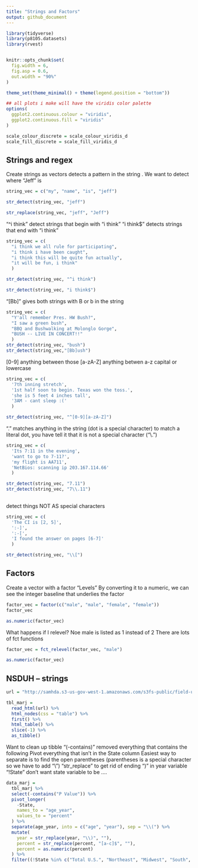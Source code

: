 ```yaml
---
title: "Strings and Factors"
output: github_document
---
```

```r
library(tidyverse)
library(p8105.datasets)
library(rvest)


knitr::opts_chunk$set(
  fig.width = 6,
  fig.asp = 0.6,
  out.width = "90%"
)

theme_set(theme_minimal() + theme(legend.position = "bottom"))

## all plots i make will have the viridis color palette
options(
  ggplot2.continuous.colour = "viridis",
  ggplot2.continuous.fill = "viridis"
)

scale_colour_discrete = scale_colour_viridis_d
scale_fill_discrete = scale_fill_viridis_d

```


## Strings and regex

Create strings as vectors 
detects a pattern in the string . We want to detect where "Jeff" is
```r
string_vec = c("my", "name", "is", "jeff")

str_detect(string_vec, "jeff")

str_replace(string_vec, "jeff", "Jeff")


```

"^i think" detect strings that begin with "i think"
"i think$" detects strings that end with "i think"
```r
string_vec = c(
  "i think we all rule for participating",
  "i think i have been caught",
  "i think this will be quite fun actually",
  "it will be fun, i think"
  )

str_detect(string_vec, "^i think")

str_detect(string_vec, "i think$")
```


"[Bb]" gives both strings with B or b in the string
```r
string_vec = c(
  "Y'all remember Pres. HW Bush?",
  "I saw a green bush",
  "BBQ and Bushwalking at Molonglo Gorge",
  "BUSH -- LIVE IN CONCERT!!"
  )
str_detect(string_vec, "bush")
str_detect(string_vec,"[Bb]ush")
```


[0-9] anything between those 
[a-zA-Z] anything betwen a-z capital or lowercase
```r
string_vec = c(
  '7th inning stretch',
  '1st half soon to begin. Texas won the toss.',
  'she is 5 feet 4 inches tall',
  '3AM - cant sleep :('
  )

str_detect(string_vec, "^[0-9][a-zA-Z]")

```


"." matches anything in the string (dot is a special character)
to match a literal dot, you have tell it that it is not a special character ("\\.")
```r
string_vec = c(
  'Its 7:11 in the evening',
  'want to go to 7-11?',
  'my flight is AA711',
  'NetBios: scanning ip 203.167.114.66'
  )

str_detect(string_vec, "7.11")
str_detect(string_vec, "7\\.11")
 
```


detect things NOT AS special characters
```r
string_vec = c(
  'The CI is [2, 5]',
  ':-]',
  ':-[',
  'I found the answer on pages [6-7]'
  )

str_detect(string_vec, "\\[")
```

## Factors

Create a vector with a factor 
"Levels" 
By converting it to a numeric, we can see the integer baseline that underlies the factor
```r
factor_vec = factor(c("male", "male", "female", "female"))
factor_vec

as.numeric(factor_vec)
```

What happens if I relevel?
Noe male is listed as 1 instead of 2 
There are lots of fct functions
```r
factor_vec = fct_relevel(factor_vec, "male")

as.numeric(factor_vec)
```


## NSDUH -- strings


```r
url = "http://samhda.s3-us-gov-west-1.amazonaws.com/s3fs-public/field-uploads/2k15StateFiles/NSDUHsaeShortTermCHG2015.htm"

tbl_marj = 
  read_html(url) %>% 
  html_nodes(css = "table") %>% 
  first() %>% 
  html_table() %>%
  slice(-1) %>% 
  as_tibble()
```

Want to clean up tibble
"(-contains)" removed everything that contains the following
Pivot everything that isn't in the State column
Easiest way to separate is to find the open parentheses (parentheses is a special character so we have to add "\\")
"str_replace" to get rid of ending ")" in year variable 
"!State" don't want state variable to be ....
```r
data_marj = 
  tbl_marj %>% 
  select(-contains("P Value")) %>% 
  pivot_longer(
    -State,
    names_to = "age_year",
    values_to = "percent"
  ) %>% 
  separate(age_year, into = c("age", "year"), sep = "\\(") %>% 
  mutate(
    year = str_replace(year, "\\)", ""),
    percent = str_replace(percent, "[a-c]$", ""),
    percent = as.numeric(percent)
  ) %>% 
  filter((!State %in% c("Total U.S.", "Northeast", "Midwest", "South", "West")))
```


```r

```














